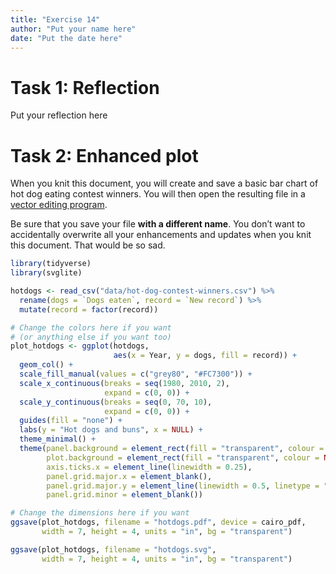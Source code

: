 ```yaml
---
title: "Exercise 14"
author: "Put your name here"
date: "Put the date here"
---
```


# Task 1: Reflection

Put your reflection here


# Task 2: Enhanced plot

When you knit this document, you will create and save a basic bar chart of hot dog eating contest winners. You will then open the resulting file in a [vector editing program](https://datavizf23.classes.andrewheiss.com/resource/graphics-editors.html).

Be sure that you save your file **with a different name**. You don't want to accidentally overwrite all your enhancements and updates when you knit this document. That would be so sad.

```r
library(tidyverse)
library(svglite)

hotdogs <- read_csv("data/hot-dog-contest-winners.csv") %>%
  rename(dogs = `Dogs eaten`, record = `New record`) %>%
  mutate(record = factor(record))

# Change the colors here if you want
# (or anything else if you want too)
plot_hotdogs <- ggplot(hotdogs, 
                       aes(x = Year, y = dogs, fill = record)) + 
  geom_col() + 
  scale_fill_manual(values = c("grey80", "#FC7300")) +
  scale_x_continuous(breaks = seq(1980, 2010, 2), 
                     expand = c(0, 0)) +
  scale_y_continuous(breaks = seq(0, 70, 10), 
                     expand = c(0, 0)) +
  guides(fill = "none") +
  labs(y = "Hot dogs and buns", x = NULL) +
  theme_minimal() +
  theme(panel.background = element_rect(fill = "transparent", colour = NA),
        plot.background = element_rect(fill = "transparent", colour = NA),
        axis.ticks.x = element_line(linewidth = 0.25),
        panel.grid.major.x = element_blank(),
        panel.grid.major.y = element_line(linewidth = 0.5, linetype = "dashed"),
        panel.grid.minor = element_blank())

# Change the dimensions here if you want
ggsave(plot_hotdogs, filename = "hotdogs.pdf", device = cairo_pdf,
       width = 7, height = 4, units = "in", bg = "transparent")

ggsave(plot_hotdogs, filename = "hotdogs.svg",
       width = 7, height = 4, units = "in", bg = "transparent")
```
